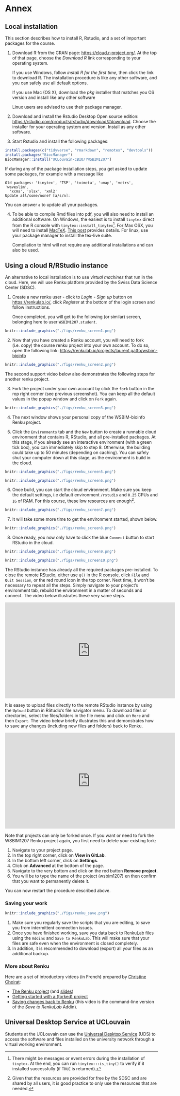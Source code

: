 # Annex {#sec-anx}

## Local installation

This section describes how to install R, Rstudio, and a set of
important packages for the course.

1. Download R from the CRAN page:
   [https://cloud.r-project.org/](https://cloud.r-project.org/). At
   the top of that page, choose the *Download R* link corresponding to
   your operating system.

   If you use Windows, follow *install R for the first time*, then
   click the link to download R. The installation procedure is like
   any other software, and you can safely use all default options.

   If you use Mac (OS X), download the *pkg* installer that matches
   you OS version and install like any other software

   Linux users are advised to use their package manager.

2. Download and install the Rstudio Desktop Open source edition:
   [https://rstudio.com/products/rstudio/download/#download](https://rstudio.com/products/rstudio/download/#download). Choose
   the installer for your operating system and version. Install as any
   other software.

3. Start Rstudio and install the following packages:

```r
install.packages(c("tidyverse", "rmarkdown", "remotes", "devtools"))
install.packages("BiocManager")
BiocManager::install("UCLouvain-CBIO/rWSBIM1207")
```

If during any of the package installation steps, you get asked to
update some packages, for example with a message like

```
Old packages: 'tinytex', 'TSP', 'tximeta', 'umap', 'vctrs', 'waveslim',
  'xcms', 'xlsx', 'xml2'
Update all/some/none? [a/s/n]:
```

You can answer `a` to update all your packages.

4. To be able to compile Rmd files into pdf, you will also need to
   install an additional software. On Windows, the easiest is to
   install `tinytex` direct from the R console with
   `tinytex::install_tinytex`[^tinytex].  For Max OSX, you will need
   to install
   [MacTeX](https://medium.com/@sorenlind/create-pdf-reports-using-r-r-markdown-latex-and-knitr-on-windows-10-952b0c48bfa9). [This
   post](https://medium.com/@sorenlind/create-pdf-reports-using-r-r-markdown-latex-and-knitr-on-macos-high-sierra-e7b5705c9fd)
   provides details. For linux, use your package manager to install
   the tex-live suite.

   Compilation to html will not require any additional installations
   and can also be used.

[^tinytex]: There might be messages or event errors during the
    installation of `tinytex`. At the end, you can run
    `tinytex:::is_tiny()` to verify if it installed successfully (if
    `TRUE` is returned).

## Using a cloud R/RStudio instance

An alternative to local installation is to use *virtual machines* that
run in the cloud. Here, we will use Renku platform provided by the
Swiss Data Science Center (SDSC).

1. Create a new renku user - click to *Login - Sign up* button on
   [https://renkulab.io/](https://renkulab.io/), click *Register* at
   the bottom of the login screen and follow instructions.

   Once completed, you will get to the following (or similar) screen,
   belonging here to user `WSBIM1207.student`.

```r
knitr::include_graphics("./figs/renku_screen1.png")
```

2. Now that you have created a Renku account, you will need to fork
   (i.e. copy) the course renku project into your own account. To do
   so, open the following link:
   [https://renkulab.io/projects/laurent.gatto/wsbim-bioinfo](https://renkulab.io/projects/laurent.gatto/wsbim-bioinfo)


```r
knitr::include_graphics("./figs/renku_screen2.png")
```
   The second support video below also demonstrates the following steps for another renku project.

3. Fork the project under your own account by click the `fork` button
   in the rop right corner (see previous screenshot). You can keep all
   the default values in the popup window and click on `Fork` again.

```r
knitr::include_graphics("./figs/renku_screen3.png")
```

4. The next window shows your personal copy of the WSBIM-bioinfo Renku
   project.

<!-- ```{r, fig.cap = "Forked WSBIM1207 renku project page.", echo = FALSE, message = FALSE} -->
<!-- knitr::include_graphics("./figs/renku_screen4.png") -->
<!-- ``` -->

5. Click the `Environments` tab and the `New` button to create a
   runnable cloud environment that contains R, RStudio, and all
   pre-installed packages. At this stage, if you already see an
   interactive environment (with a green tick box), you can
   immediately skip to step 8. Otherwise, the building could take up
   to 50 minutes (depending on caching). You can safely shut your
   computer down at this stage, as the environment is build in the
   cloud.


```r
knitr::include_graphics("./figs/renku_screen5.png")
```


```r
knitr::include_graphics("./figs/renku_screen6.png")
```

6. Once build, you can start the cloud environment. Make sure you keep
   the default settings, i.e default environment `/rstudio` and `0.25`
   CPUs and `1G` of RAM. For this course, these low resources are
   enough[^res].

[^res]: Given that the resources are provided for free by the SDSC and
    are shared by all users, it is good practice to only use the
    resources that are needed.

```r
knitr::include_graphics("./figs/renku_screen7.png")
```

7. It will take some more time to get the environment started, shown
   below.

```r
knitr::include_graphics("./figs/renku_screen8.png")
```

8. Once ready, you now only have to click the blue `Connect` button to
   start RStudio in the cloud.

```r
knitr::include_graphics("./figs/renku_screen9.png")
```

```r
knitr::include_graphics("./figs/renku_screen10.png")
```

The RStudio instance has already all the required packages
pre-installed. To close the remote RStudio, either use `q()` in the R
console, click `File` and `Quit Session`, or the red round icon in the
top corner. Next time, it won't be necessary to repeat all the
steps. Simply navigate to your project's environment tab, rebuild the
environment in a matter of seconds and connect. The video below
illustrates these very same steps.

<iframe width="560" height="315" src="https://www.youtube.com/embed/veSrycUFcVs" frameborder="0" allow="accelerometer; autoplay; encrypted-media; gyroscope; picture-in-picture" allowfullscreen></iframe>

It is easey to upload files directly to the remote RStudio instance by
using the `Upload` button in RStudio's file navigator menu. To
download files or directories, select the files/folders in the file
menu and click on `More` and then `Export`. The video below briefly
illustrates this and demonstrates how to save any changes (including
new files and folders) back to Renku.

<iframe width="560" height="315" src="https://www.youtube.com/embed/0DQhX7Kwbgo" frameborder="0" allow="accelerometer; autoplay; encrypted-media; gyroscope; picture-in-picture" allowfullscreen></iframe>


Note that projects can only be forked once. If you want or need to
fork the WSBIM1207 Renku project again, you first need to delete your
existing fork:

1. Navigate to your project page.
2. In the top right corner, click on **View in GitLab**.
3. In the bottom left corner, click on **Settings**.
4. Click on **Advanced** at the bottom of the page.
5. Navigate to the very bottom and click on the red button **Remove
   project**.
6. You will be to type the name of the project (wsbim1207) en then
   confirm that you want to permanently delete it.

You can now restart the procedure described above.

### Saving your work

```r
knitr::include_graphics("./figs/renku_save.png")
```

1. Make sure you regularly save the scripts that you are editing, to
   save you from intermittent connection issues.
2. Once you have finished working, save you data back to RenkuLab
   files using the `Addins` and `Save to RenkuLab`. This will make
   sure that your files are safe even when the environment is closed
   completely.
3. In addition, it is recommended to download (export) all your files
   as an additional backup.

### More about Renku {-}

Here are a set of introductory videos (in French) prepared by
[Christine Choirat](https://scholar.harvard.edu/cchoirat/home):

- [The Renku
  project](https://www.dropbox.com/s/gf0p3jjevt4e13s/V1_Renku_Intro_FR.mov?dl=0)
  (and
  [slides](https://docs.google.com/presentation/d/18tPAb1B3PKcOBhMnITm0BNQfPG8RbVWq4iCODehljjE/edit#slide=id.p1))
- [Getting started with a (forked) project](https://www.dropbox.com/s/fus0g6f3hzglpjy/V2_Launching_RStudio_FR.mov?dl=0)
- [Saving changes back to Renku](https://www.dropbox.com/s/l119urtzf21vm06/V3_Saving_Changes_to_Renku.mov?dl=0) (this video is the command-line version of
   the *Save to RenkuLab* Addin).


## Universal Desktop Service at UCLouvain

Students at the UCLouvain can use the [Universal Desktop
Service](https://intranet.uclouvain.be/fr/myucl/services-informatiques/uds-universal-desktop-service.html)
(UDS) to access the software and files installed on the university
network through a virtual working environment.
